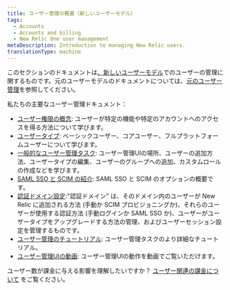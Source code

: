 ```yaml
---
title: ユーザー管理の概要（新しいユーザーモデル）
tags:
  - Accounts
  - Accounts and billing
  - New Relic One user management
metaDescription: Introduction to managing New Relic users.
translationType: machine
---
```


このセクションのドキュメントは[、新しいユーザーモデル](/docs/accounts/original-accounts-billing/original-product-based-pricing/overview-user-models)でのユーザーの管理に関するものです。元のユーザーモデルのドキュメントについては、[元のユーザー管理](/docs/accounts/original-accounts-billing/original-users-roles)を参照してください。

私たちの主要なユーザー管理ドキュメント：

* [ユーザー権限の概念](/docs/accounts/accounts-billing/new-relic-one-user-management/user-management-concepts): ユーザーが特定の機能や特定のアカウントへのアクセスを得る方法について学びます。
* [ユーザータイプ](/docs/accounts/accounts-billing/new-relic-one-user-management/user-type): ベーシックユーザー、コアユーザー、フルプラットフォームユーザーについて学びます。
* [一般的なユーザー管理タスク](/docs/accounts/accounts-billing/new-relic-one-user-management/user-management-ui-and-tasks/): ユーザー管理UIの場所、ユーザーの追加方法、ユーザータイプの編集、ユーザーのグループへの追加、カスタムロールの作成などを学びます。
* [SAML SSO と SCIM の紹介](/docs/accounts/accounts-billing/new-relic-one-user-management/introduction-saml-scim): SAML SSO と SCIM のオプションの概要です。
* [認証ドメイン設定](/docs/accounts/accounts-billing/new-relic-one-pricing-users/configure-authentication-domains):"認証ドメイン" は、そのドメイン内のユーザーが New Relic に追加される方法 (手動か SCIM プロビジョニングか)、それらのユーザーが使用する認証方法 (手動ログインか SAML SSO か)、ユーザーがユーザータイプをアップグレードする方法の管理、およびユーザーセッション設定を管理するものです。
* [ユーザー管理のチュートリアル](/docs/accounts/accounts-billing/new-relic-one-user-management/tutorial-add-new-user-groups-roles-new-relic-one-user-model): ユーザー管理タスクのより詳細なチュートリアル。
* [ユーザー管理UIの動画](/docs/accounts/accounts-billing/new-relic-one-user-management/user-mgmt-videos): ユーザー管理UIの動作を動画でご覧いただけます。

ユーザー数が課金に与える影響を理解したいですか？ [ユーザー関連の課金について](/docs/accounts/accounts-billing/new-relic-one-pricing-users/new-relic-one-pricing-billing#user-count) をご覧ください。